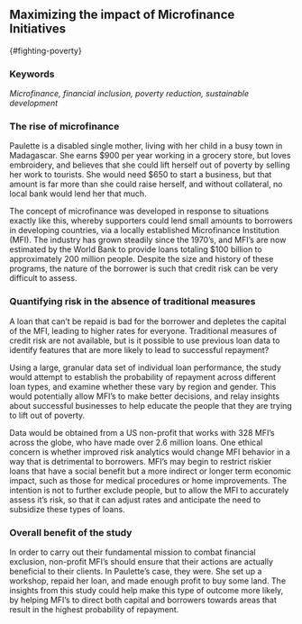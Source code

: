 ## Maximizing the impact of Microfinance Initiatives

{#fighting-poverty}

### Keywords

*Microfinance, financial inclusion, poverty reduction, sustainable development*

### The rise of microfinance

Paulette is a disabled single mother, living with her child in a busy town in Madagascar. She earns $900 per year working in a grocery store, but loves embroidery, and believes that she could lift herself out of poverty by selling her work to tourists. She would need $650 to start a business, but that amount is far more than she could raise herself, and without collateral, no local bank would lend her that much.

The concept of microfinance was developed in response to situations exactly like this, whereby supporters could lend small amounts to borrowers in developing countries, via a locally established Microfinance Institution (MFI). The industry has grown steadily since the 1970's, and MFI's are now estimated by the World Bank to provide loans totaling $100 billion to approximately 200 million people. Despite the size and history of these programs, the nature of the borrower is such that credit risk can be very difficult to assess.

### Quantifying risk in the absence of traditional measures

A loan that can't be repaid is bad for the borrower and depletes the capital of the MFI, leading to higher rates for everyone. Traditional measures of credit risk are not available, but is it possible to use previous loan data to identify features that are more likely to lead to successful repayment?

Using a large, granular data set of individual loan performance, the study would attempt to establish the probability of repayment across different loan types, and examine whether these vary by region and gender. This would potentially allow MFI's to make better decisions, and relay insights about successful businesses to help educate the people that they are trying to lift out of poverty.

Data would be obtained from a US non-profit that works with 328 MFI's across the globe, who have made over 2.6 million loans. One ethical concern is whether improved risk analytics would change MFI behavior in a way that is detrimental to borrowers. MFI's may begin to restrict riskier loans that have a social benefit but a more indirect or longer term economic impact, such as those for medical procedures or home improvements. The intention is not to further exclude people, but to allow the MFI to accurately assess it's risk, so that it can adjust rates and anticipate the need to subsidize these types of loans.

### Overall benefit of the study

In order to carry out their fundamental mission to combat financial exclusion, non-profit MFI's should ensure that their actions are actually beneficial to their clients. In Paulette's case, they were. She set up a workshop, repaid her loan, and made enough profit to buy some land. The insights from this study could help make this type of outcome more likely, by helping MFI's to direct both capital and borrowers towards areas that result in the highest probability of repayment.
